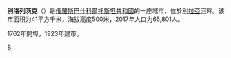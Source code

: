{{Infobox settlement
| name = 别洛列茨克
| native_name = {{lang|ru|Белорецк}}
| image_skyline = File:Beloret square.jpg
| imagesize = 250px
| image_caption = 别洛列茨克市风光
| image_flag = File:Flag_of_Beloretsk_(Bashkortostan).png
| image_shield = File:Coat_of_Arms_of_Beloretsk_(Bashkortostan).png
| pushpin_map = Russia
| pushpin_label_position = right
| pushpin_map_caption = 别洛列茨克市在俄罗斯的位置
| settlement_type = 城市
| subdivision_type = 國家
| subdivision_name = {{RUS}}
| subdivision_type1 = [[共和国_(俄罗斯)|共和国]]
| subdivision_name1 = [[巴什科尔托斯坦共和国|巴什科尔托斯坦共和国]]
| subdivision_type2 = 區
| subdivision_name2 = 
| leader_title = 市長
| leader_name = 
| leader_party = 
| established_title = 建立
| established_date = 1762年
| established_title2 = 设市
| established_date2 = 1963年
| elevation_m = 500
| area_total_km2 = 41
| population_as_of = 2017年
| population_total = 65,801
| population_density_km2 = auto
| timezone =[[叶卡捷琳堡时间|叶卡捷琳堡时间]]
| utc_offset = +5
| coordinates = {{coord|53|58|00|N|58|24|00|E|region:RU|display=inline,title}}
| population_demonym = белореча́не, белореча́нин, белореча́нка
| postal_code = 453500
| area_code = +7 34792
| registration_plate = 
| blank_name = [[俄羅斯行政區劃代碼|行政區劃代碼]]
| blank_info = [http://classif.spb.ru/classificators/view/okt.php?st=A&kr=1&kod=80410 80 410] 
| blank2_name = [[俄羅斯市政土地區劃代碼|市政土地區劃代碼]]
| blank2_info = [http://classif.spb.ru/classificators/view/tma.php?st=A&kr=1&kod=80611101001 80 611 101 001]
| website = {{url|www.beladmin.ru}}
}}

'''別洛列茨克'''（{{lang-ru|Белорецк}}）是[[俄羅斯|俄羅斯]][[巴什科爾托斯坦共和國|巴什科爾托斯坦共和國]]的一座城市，位於[[别拉亚河_(卡马河支流)|別拉亞河]]畔。该市面积为41平方千米，海拔高度500米，2017年人口为65,801人。

1762年開埠，1923年建市。

{{commons category|Beloretsk}}
{{巴什科爾托斯坦共和國行政區劃}}
{{Authority control}}
{{Russia-geo-stub}}
[[Category:巴什科爾托斯坦共和國城市|Б]]